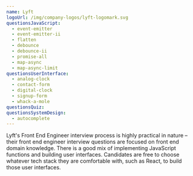 ```yaml
---
name: Lyft
logoUrl: /img/company-logos/lyft-logomark.svg
questionsJavaScript:
  - event-emitter
  - event-emitter-ii
  - flatten
  - debounce
  - debounce-ii
  - promise-all
  - map-async
  - map-async-limit
questionsUserInterface:
  - analog-clock
  - contact-form
  - digital-clock
  - signup-form
  - whack-a-mole
questionsQuiz:
questionsSystemDesign:
  - autocomplete
---
```


Lyft's Front End Engineer interview process is highly practical in nature – their front end engineer interview questions are focused on front end domain knowledge. There is a good mix of implementing JavaScript functions and building user interfaces. Candidates are free to choose whatever tech stack they are comfortable with, such as React, to build those user interfaces.
